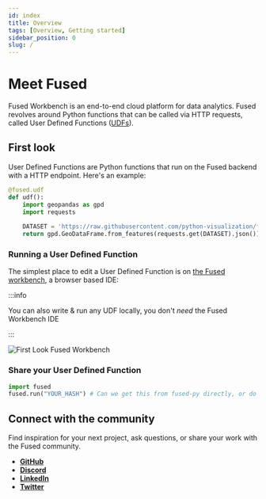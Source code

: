 ```yaml
---
id: index
title: Overview
tags: [Overview, Getting started]
sidebar_position: 0
slug: /
---
```


# Meet Fused

Fused Workbench is an end-to-end cloud platform for data analytics. Fused revolves around Python functions that can be called via HTTP requests, called User Defined Functions ([UDFs](/core-concepts/why/)).

<!--

<img src="https://fused-magic.s3.us-west-2.amazonaws.com/main_marketing_website/product_diagram_october2024.png" alt="product_diagram_october2024" style={{}} />

-->

## First look

User Defined Functions are Python functions that run on the Fused backend with a HTTP endpoint. Here's an example:

```python showLineNumbers
@fused.udf
def udf():
    import geopandas as gpd
    import requests
    
    DATASET = 'https://raw.githubusercontent.com/python-visualization/folium-example-data/main/subway_stations.geojson'
    return gpd.GeoDataFrame.from_features(requests.get(DATASET).json())
```

### Running a User Defined Function

The simplest place to edit a User Defined Function is on [the Fused workbench](https://www.fused.io/workbench), a browser based IDE:

:::info

You can also write & run any UDF locally, you don't _need_ the Fused Workbench IDE

:::

![First Look Fused Workbench](./index-imgs/first-look-fused.png) 


### Share your User Defined Function

```python showLineNumbers
import fused
fused.run("YOUR_HASH") # Can we get this from fused-py directly, or do we need to use workbench?
```


<ReactPlayer className="video__player" playing={true} muted={true} controls height="100%" url="https://fused-magic.s3.us-west-2.amazonaws.com/workbench-walkthrough-videos/docs_rewrite/share_udf_to_sheets.mp4" width="100%" />


## Connect with the community

Find inspiration for your next project, ask questions, or share your work with the Fused community.

- [__GitHub__](https://github.com/fusedio/udfs/tree/main)
- [__Discord__](https://bit.ly/fusedslack)
- [__LinkedIn__](https://www.linkedin.com/company/fusedio/)
- [__Twitter__](https://twitter.com/Fused_io)
